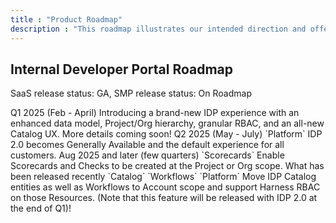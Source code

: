 ```yaml
---
title : "Product Roadmap"
description : "This roadmap illustrates our intended direction and offers a sneak peek at several planned features. These features have been prioritized based on valuable input directly sourced from our customers. You are welcome to submit your own product ideas to the [Harness Idea Portal](https://ideas.harness.io/)."
---
```


## Internal Developer Portal Roadmap

SaaS release status: GA, SMP release status: On Roadmap

<CardGroup>
<Card title="Now" icon="clock" iconType="solid">
Q1 2025 (Feb - April)
<Card title="IDP 2.0 BETA Launch">
Introducing a brand-new IDP experience with an enhanced data model, Project/Org hierarchy, granular RBAC, and an all-new Catalog UX. More details coming soon!
</Card>
</Card>

<Card title="Next" icon="arrow-right" iconType="solid">
Q2 2025 (May - July)
<Card title="IDP 2.0 GA Launch">
`Platform`
IDP 2.0 becomes Generally Available and the default experience for all customers.
</Card>
</Card>


<Card title="Later" icon="calendar-days" iconType="solid">
Aug 2025 and later (few quarters)
<Card title="Scorecards created at Project/Org scopes">
`Scorecards`
Enable Scorecards and Checks to be created at the Project or Org scope.
</Card>
</Card>

<Card title="Released" icon="check" iconType="solid">
 What has been released recently
<Card title="Granular RBAC at Account Level Resources (IDP 2.0)">
`Catalog` `Workflows` `Platform`
Move IDP Catalog entities as well as Workflows to Account scope and support Harness RBAC on those Resources. (Note that this feature will be released with IDP 2.0 at the end of Q1)!
</Card>
</Card>

</CardGroup>
